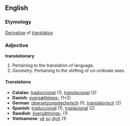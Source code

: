 ==English==

===Etymology===
[[Derivative]] of [[translation]]

===Adjective===
'''translationary'''

# Pertaining to the translation of language.
# ''Geometry.'' Pertaining to the shifting of co-ordinate axes.

====Translations====
*'''Catalan''': [[traduccional]] (1), [[translacional]] (2)
*'''Danish''': [[oversættelses-]] (1+2)
*'''German''': [[übersetzungstechnisch]] (1), [[translatorisch]] (2)
*'''Spanish''': [[traduccional]] (1), [[traslacional]] (2)
*'''Swedish''': [[översättnings-]] (1)
*'''Vietnamese''': [[về]] [[sự]] [[dịch]] (1)
